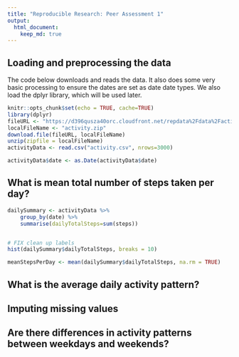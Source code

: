 ```yaml
---
title: "Reproducible Research: Peer Assessment 1"
output: 
  html_document:
    keep_md: true
---
```



## Loading and preprocessing the data

The code below downloads and reads the data. It also does some very basic processing to ensure the dates are set as date date types. We also load the dplyr library, which will be used later.

```r
knitr::opts_chunk$set(echo = TRUE, cache=TRUE)
library(dplyr)
fileURL <- "https://d396qusza40orc.cloudfront.net/repdata%2Fdata%2Factivity.zip"
localFileName <- "activity.zip"
download.file(fileURL, localFileName)
unzip(zipfile = localFileName)
activityData <- read.csv("activity.csv", nrows=3000)

activityData$date <- as.Date(activityData$date)
```


## What is mean total number of steps taken per day?

```r
dailySummary <- activityData %>%
    group_by(date) %>%
    summarise(dailyTotalSteps=sum(steps))


# FIX clean up labels
hist(dailySummary$dailyTotalSteps, breaks = 10)

meanStepsPerDay <- mean(dailySummary$dailyTotalSteps, na.rm = TRUE)
```

## What is the average daily activity pattern?



## Imputing missing values



## Are there differences in activity patterns between weekdays and weekends?
